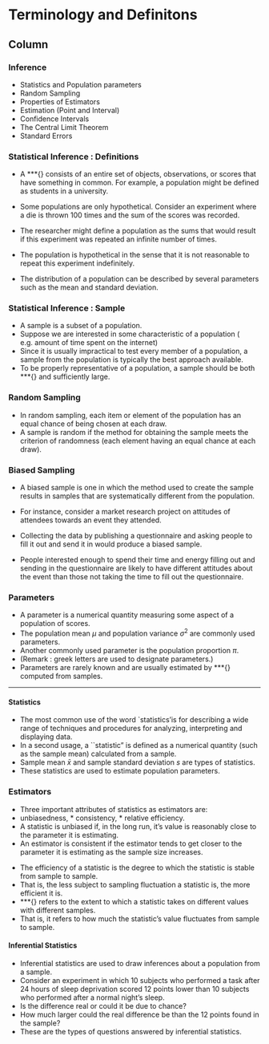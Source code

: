 
Terminology and Definitons
======================================

Column{.tabset}
--------------------------

### Inference

* Statistics and Population parameters
* Random Sampling
* Properties of Estimators
* Estimation (Point and Interval)
* Confidence Intervals
* The Central Limit Theorem
* Standard Errors



### Statistical Inference : Definitions


* A ***{\emph{population}} consists of an entire set of objects, observations, or scores that have something in common.
For example, a population might be defined as students in a university.

* Some populations are only hypothetical. Consider an experiment where a die is thrown 100 times and the sum of the scores was recorded.
* The researcher might define a population as the sums that would result if this experiment was repeated an infinite number of times.
* The population is hypothetical in the sense that it is not reasonable to repeat this experiment indefinitely.
* The distribution of a population can be described by several parameters such as the mean and standard deviation.

### Statistical Inference : Sample


* A sample is a subset of a population.
* Suppose we are interested in some characteristic of a population ( e.g. amount of time spent on the internet)
* Since it is usually impractical to test every member of a population, a sample from the population is typically
the best approach available.
* To be properly representative of a population, a sample should be both ***{\emph{ random}} and sufficiently large.


###  Random Sampling


* In random sampling, each item or element of the population has an equal chance of being chosen at each draw.
* A sample is random if the method for obtaining the sample meets the criterion of randomness
(each element having an equal chance at each draw).

###  Biased Sampling


* A biased sample is one in which the method used to create the sample results
in samples that are systematically different from the population.


* For instance, consider a market research project on attitudes of attendees towards an event they attended.

* Collecting the data by publishing a questionnaire and asking people to fill it out and
send it in would produce a biased sample.

* People interested enough to spend their time and energy filling out and sending in the questionnaire
are likely to have different attitudes about the event than those not taking the time to fill out the questionnaire.


### Parameters 

* A parameter is a numerical quantity measuring some aspect of a population of scores.
* The population mean $\mu$ and population variance $\sigma^2$ are commonly used parameters.
* Another commonly used parameter is the population proportion $\pi$.
* (Remark : greek letters are used to designate parameters.)
* Parameters are rarely known and are usually estimated by ***{\emph{statistics}} computed from samples.

-----------------------------------
<p>

#### Statistics

* The most common use of the word `statistics'is for describing a wide range of techniques and procedures for analyzing, interpreting and displaying data.
* In a second usage, a ``statistic" is defined as a numerical quantity (such as the sample mean) calculated from a sample.
* Sample mean $\bar{x}$ and sample standard deviation $s$ are types of statistics.
* These statistics are used to estimate population parameters.

### Estimators

* Three important attributes of statistics as estimators are:  \large
* unbiasedness, * consistency,  *  relative efficiency.
* A statistic is unbiased if, in the long run, it's value is reasonably close to the parameter it is estimating.
* An estimator is consistent if the estimator tends to get closer to the parameter it is estimating as the sample size increases.


<p>
* The efficiency of a statistic is the degree to which the statistic is stable from sample to sample.
* That is, the less subject to sampling fluctuation a statistic is, the more efficient it is.
* ***{\emph{Sampling fluctuation}} refers to the extent to which a statistic takes on different values with different samples.
* That is, it refers to how much the statistic's value fluctuates from sample to sample.

#### Inferential Statistics

* Inferential statistics are used to draw inferences about a population from a sample.
* Consider an experiment in which 10 subjects who performed a task after 24 hours of sleep
deprivation scored 12 points lower than 10 subjects who performed after a normal night's sleep.
* Is the difference real or could it be due to chance?
* How much larger could the real difference be than the 12 points found in the sample?
* These are the types of questions answered by inferential statistics.


